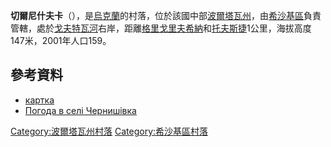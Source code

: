 {{coord|49|49|44|N|34|5|0|E|scale:100000_region:UA|display=title}}

'''切爾尼什夫卡'''（{{lang-uk|Чернишівка}}），是[[烏克蘭|烏克蘭]]的村落，位於該國中部[[波爾塔瓦州|波爾塔瓦州]]，由[[希沙基區|希沙基區]]負責管轄，處於[[戈夫特瓦河|戈夫特瓦河]]右岸，距離[[格里戈里夫希納_(希沙基區)|格里戈里夫希納]]和[[托夫斯捷_(希沙基區)|托夫斯捷]]1公里，海拔高度147米，2001年人口159。

==參考資料==
*[http://gska2.rada.gov.ua/pls/z7502/A005?rdat1=26.04.2009&rf7571=26935 картка]{{dead link|date=2017年11月 |bot=InternetArchiveBot |fix-attempted=yes }}
* [http://weather.in.ua/ua/poltavskaja/28325 Погода в селі Чернишівка] {{Wayback|url=http://weather.in.ua/ua/poltavskaja/28325 |date=20111219195700 }}

{{DEFAULTSORT:Чернишівка}}
[[Category:波爾塔瓦州村落|Category:波爾塔瓦州村落]]
[[Category:希沙基區村落|Category:希沙基區村落]]


{{Poltava-geo-stub}}